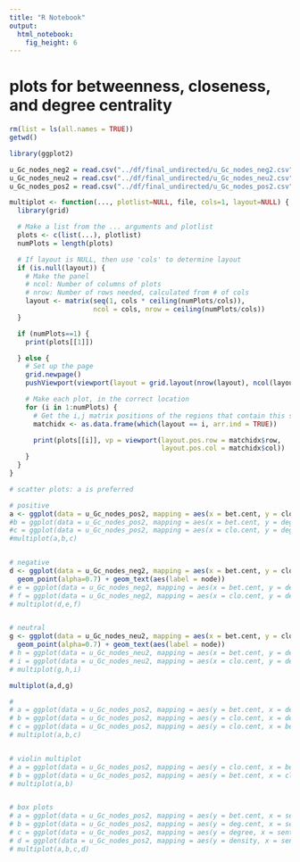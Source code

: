 ```yaml
---
title: "R Notebook"
output: 
  html_notebook: 
    fig_height: 6
---
```


# plots for betweenness, closeness, and degree centrality

```r
rm(list = ls(all.names = TRUE))
getwd()

library(ggplot2)

u_Gc_nodes_neg2 = read.csv("../df/final_undirected/u_Gc_nodes_neg2.csv")
u_Gc_nodes_neu2 = read.csv("../df/final_undirected/u_Gc_nodes_neu2.csv")
u_Gc_nodes_pos2 = read.csv("../df/final_undirected/u_Gc_nodes_pos2.csv")
```

```r
multiplot <- function(..., plotlist=NULL, file, cols=1, layout=NULL) {
  library(grid)

  # Make a list from the ... arguments and plotlist
  plots <- c(list(...), plotlist)
  numPlots = length(plots)

  # If layout is NULL, then use 'cols' to determine layout
  if (is.null(layout)) {
    # Make the panel
    # ncol: Number of columns of plots
    # nrow: Number of rows needed, calculated from # of cols
    layout <- matrix(seq(1, cols * ceiling(numPlots/cols)),
                     ncol = cols, nrow = ceiling(numPlots/cols))
  }

  if (numPlots==1) {
    print(plots[[1]])

  } else {
    # Set up the page
    grid.newpage()
    pushViewport(viewport(layout = grid.layout(nrow(layout), ncol(layout))))

    # Make each plot, in the correct location
    for (i in 1:numPlots) {
      # Get the i,j matrix positions of the regions that contain this subplot
      matchidx <- as.data.frame(which(layout == i, arr.ind = TRUE))

      print(plots[[i]], vp = viewport(layout.pos.row = matchidx$row,
                                      layout.pos.col = matchidx$col))
    }
  }
}
```

```r
# scatter plots: a is preferred

# positive
a <- ggplot(data = u_Gc_nodes_pos2, mapping = aes(x = bet.cent, y = clo.cent, size = deg.cent, color = deg.cent)) + geom_point(alpha=0.7) + geom_text(aes(label = node))
#b = ggplot(data = u_Gc_nodes_pos2, mapping = aes(x = bet.cent, y = deg.cent, size = clo.cent, color = clo.cent)) + geom_point(alpha=0.7) + geom_text(aes(label = node))
#c = ggplot(data = u_Gc_nodes_pos2, mapping = aes(x = clo.cent, y = deg.cent, size = bet.cent, color = bet.cent)) + geom_point(alpha=0.7) + geom_text(aes(label = node))
#multiplot(a,b,c)


# negative
d <- ggplot(data = u_Gc_nodes_neg2, mapping = aes(x = bet.cent, y = clo.cent, size = deg.cent, color = deg.cent)) +
  geom_point(alpha=0.7) + geom_text(aes(label = node))
# e = ggplot(data = u_Gc_nodes_neg2, mapping = aes(x = bet.cent, y = deg.cent, size = clo.cent, color = clo.cent)) + geom_point(alpha=0.7) + geom_text(aes(label = node))
# f = ggplot(data = u_Gc_nodes_neg2, mapping = aes(x = clo.cent, y = deg.cent, size = bet.cent, color = bet.cent)) + geom_point(alpha=0.7) + geom_text(aes(label = node))
# multiplot(d,e,f)


# neutral
g <- ggplot(data = u_Gc_nodes_neu2, mapping = aes(x = bet.cent, y = clo.cent, size = deg.cent, color = deg.cent)) +
  geom_point(alpha=0.7) + geom_text(aes(label = node))
# h = ggplot(data = u_Gc_nodes_neu2, mapping = aes(x = bet.cent, y = deg.cent, size = clo.cent, color = clo.cent)) + geom_point(alpha=0.7) + geom_text(aes(label = node))
# i = ggplot(data = u_Gc_nodes_neu2, mapping = aes(x = clo.cent, y = deg.cent, size = bet.cent, color = bet.cent)) + geom_point(alpha=0.7) + geom_text(aes(label = node))
# multiplot(g,h,i)

multiplot(a,d,g)

```


```r
#
# a = ggplot(data = u_Gc_nodes_pos2, mapping = aes(y = bet.cent, x = deg.cent)) + geom_text(aes(label = node)) + geom_jitter()
# b = ggplot(data = u_Gc_nodes_pos2, mapping = aes(y = clo.cent, x = deg.cent)) + geom_text(aes(label = node)) + geom_jitter()
# c = ggplot(data = u_Gc_nodes_pos2, mapping = aes(y = clo.cent, x = bet.cent)) + geom_text(aes(label = node)) + geom_jitter()
# multiplot(a,b,c)


# violin multiplot
# a = ggplot(data = u_Gc_nodes_pos2, mapping = aes(y = clo.cent, x = bet.cent, fill = degree)) + geom_violin()
# b = ggplot(data = u_Gc_nodes_pos2, mapping = aes(y = bet.cent, x = clo.cent, fill = deg.cent)) + geom_violin()
# multiplot(a,b)


# box plots
# a = ggplot(data = u_Gc_nodes_pos2, mapping = aes(y = bet.cent, x = sentiment, fill = sentiment)) + geom_boxplot() + coord_flip()
# b = ggplot(data = u_Gc_nodes_pos2, mapping = aes(y = deg.cent, x = sentiment, fill = sentiment)) + geom_boxplot() + coord_flip()
# c = ggplot(data = u_Gc_nodes_pos2, mapping = aes(y = degree, x = sentiment, fill = sentiment)) + geom_boxplot() + coord_flip()
# d = ggplot(data = u_Gc_nodes_pos2, mapping = aes(y = density, x = sentiment, fill = sentiment)) + geom_boxplot() + coord_flip()
# multiplot(a,b,c,d)
```
